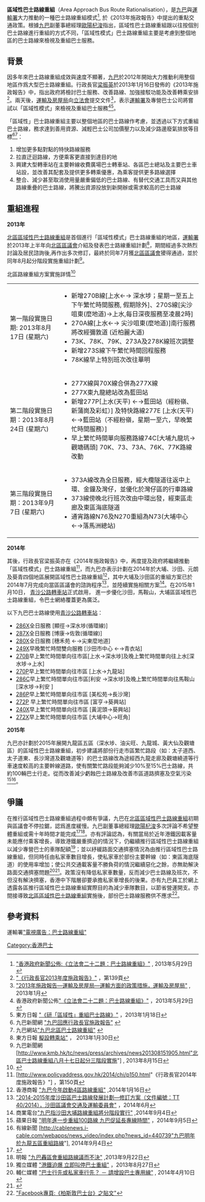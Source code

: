 {{Notability Unreferenced |time=2015-08-09T02:32:55+00:00}}
'''區域性巴士路線重組'''（Area Approach Bus Route Rationalisation），是[[九巴|九巴]]與[[運輸署|運輸署]]大力推動的一種巴士路線重組模式<ref>[http://www.info.gov.hk/gia/general/201305/29/P201305280636.htm "香港政府新聞公佈:《立法會二十二題：巴士路線重組》"] {{Wayback|url=http://www.info.gov.hk/gia/general/201305/29/P201305280636.htm |date=20150710111755 }}, 2013年5月29日</ref>, 於《2013年施政報告》中提出的重點交通政策。根據[[九巴|九巴]]副董事總經理[[歐陽杞浚|歐陽杞浚]]指出，區域性巴士路線重組跟以往按個別巴士路線進行重組的方式不同，「區域性模式」巴士路線重組主要是考慮到整個地區的巴士路線來檢視及重組巴士服務。

== 背景 ==
因多年來巴士路線重組成效與速度不顯著，[[九巴|九巴]]於2012年開始大力推動利用整個地區作爲大型巴士路線重組。行政長官[[梁振英|梁振英]]於2013年1月16日發佈的《2013年施政報告》中，指出政府將檢討巴士服務、改善路線、加強接駁功能及改善轉乘安排<ref>[http://www.policyaddress.gov.hk/2013/chi/p139.html "《行政長官2013年度施政報告》"] {{Wayback|url=http://www.policyaddress.gov.hk/2013/chi/p139.html |date=20130528230513 }}，第139頁</ref>。兩天後，[[運輸及房屋局|運輸及房屋局]]向[[香港立法會|立法會]]提交文件<ref>[http://www.thb.gov.hk/tc/policy/2013/tp.pdf "2013年施政報告—運輸及房屋局—運輸方面的政策措施，運輸及房屋局"] {{Wayback|url=http://www.thb.gov.hk/tc/policy/2013/tp.pdf |date=20151230195155 }}, 2013年1月</ref>，表示[[運輸署|運輸署]]及專營巴士公司將嘗試以「區域性模式」來檢視及重組巴士服務<ref>香港政府新聞公佈[http://www.info.gov.hk/gia/general/201305/29/P201305280636.htm "《立法會二十二題：巴士路線重組》"] {{Wayback|url=http://www.info.gov.hk/gia/general/201305/29/P201305280636.htm |date=20150710111755 }}，2013年5月29日</ref><ref>東方日報 [http://orientaldaily.on.cc/cnt/news/20130118/00176_021.html "《研「區域性」重組巴士路線》"] {{Wayback|url=http://orientaldaily.on.cc/cnt/news/20130118/00176_021.html |date=20130607004758 }}，2013年1月18日</ref>。

「區域性」巴士路線重組主要以整個地區的巴士路線作考慮，並透過以下方式重組巴士路線，務求達到善用資源、減輕巴士公司加價壓力以及減少路邊廢氣排放等目標<ref>九巴新聞網 [http://kmb.hk/tc/news/press/archives/news201301161823.html "九巴回應行政長官施政報告"] {{Wayback|url=http://kmb.hk/tc/news/press/archives/news201301161823.html |date=20150714134429 }}</ref><ref>九巴網站[http://www.kmb.hk/northdistrictbusnetwork/#home-section_area "九巴北區巴士路線重組"] {{Wayback|url=http://www.kmb.hk/northdistrictbusnetwork/#home-section_area |date=20130908121701 }}</ref>：
# 增加更多點對點的特快路線服務
# 拉直迂迴路線，方便乘客更直接到達目的地
# 興建大型轉車站在主要幹線收費廣場巴士轉車站、各區巴士總站及主要巴士車站設，並改善其配套及提供更多轉乘優惠，為乘客提供更多路線選擇
# 整合、減少甚至取消使用量嚴重偏低的巴士路線、有替代交通工具而又與其他路線重疊的巴士路線，將騰出資源投放到新開辦或需求較高的巴士路線

== 重組進程 ==
'''2013年'''

[[北區區域性巴士路線重組|北區區域性巴士路線重組]]是首個進行「區域性模式」巴士路線重組的地區，[[運輸署|運輸署]]於2013年上半年向[[北區區議會|北區區議會]]介紹及發表巴士路線重組計劃<ref>東方日報 [http://orientaldaily.on.cc/cnt/news/20130130/00176_053.html"北區重組巴士線 擬設轉乘站"] {{Wayback|url=http://orientaldaily.on.cc/cnt/news/20130130/00176_053.html |date=20150714120743 }}， 2013年1月30日</ref>，期間經過多次熱烈討論及居民諮詢後,再作出多次修訂，最終於同年7月獲[[北區區議會|北區區議會]]獿得通過，並於同年8月起分階段實施重組計劃<ref>九巴新聞網[http://www.kmb.hk/tc/news/press/archives/news201308151905.html"北區巴士路線重組八月十七日起分三階段實施"] {{Wayback|url=http://www.kmb.hk/tc/news/press/archives/news201308151905.html |date=20131009231839 }}, 2013年8月15日</ref>。

北區路線重組方案實施詳情<ref>{{Cite web |url=http://www.kmb.hk/tc/news/press/archives/news201309041920.html |title=九巴新聞網 |accessdate=2015-07-14 |archive-date=2014-02-03 |archive-url=https://web.archive.org/web/20140203184007/http://www.kmb.hk/tc/news/press/archives/news201309041920.html |dead-url=no }}</ref>
{| class="wikitable"
|-
| 第一階段實施日期: 2013年8月17日 (星期六) || 
* 新增270B線[上水←→ 深水埗；星期一至五上下午繁忙時間服務, 假期除外]、270S線[尖沙咀東(麼地道)→上水,每日深夜服務至凌晨2時]
* 270A線[上水←→ 尖沙咀東(麼地道)]南行服務將改經彌敦道 (近柏麗大道)
* 73K、78K、79K、273A及278K線班次調整
* 新增273S線下午繁忙時間回程服務
* 78K線早上特別班次改往華明
|-
| 第二階段實施日期：2013年8月24日 (星期六) || 
* 277X線與70X線合併為277X線
* 277X東九龍總站改為藍田站
* 新增277P[上水(天平) ←→藍田站（經粉嶺、新蒲崗及彩虹）] 及特快路線277E [上水(天平) ←→藍田站（不經粉嶺，星期一至六，早晚繁忙時間服務）]
* 早上繁忙時間單向服務路線74C[大埔九龍坑→觀塘碼頭]  70K、73、73A、76K、77K路線改動
|-
| 第三階段實施日期：2013年9月7日 (星期六) || 
*  373A線改為全日服務，經大欖隧道往返中上環、金鐘及灣仔，並優化於灣仔區的行車路線
* 373線傍晚北行班次改由中環出發，經東區走廊及東區海底隧道
* 通宵路線N76及N270重組為N73(大埔中心←→落馬洲總站)
|}

'''2014年'''

其後，行政長官梁振英亦在《2014年施政報告》中，再度提及政府將繼續推動「區域性模式」巴士路線重組<ref>[http://www.policyaddress.gov.hk/2014/chi/p150.html"《行政長官2014年度施政報告》"] {{Wayback|url=http://www.policyaddress.gov.hk/2014/chi/p150.html |date=20150924075302 }}，第150頁</ref>，而九巴亦表示計劃在2014年於大埔、沙田、元朗及葵青四個地區展開區域性巴士路線重組<ref>香港商報 [http://www.hkcd.com.hk/content/2014-01/17/content_3294525.htm "九巴今年啟動4區路線重組"] {{Wayback|url=http://www.hkcd.com.hk/content/2014-01/17/content_3294525.htm |date=20150714152001 }},2014年1月16日</ref>，其中大埔及沙田區的重組方案已於2014年7月完成向當區區議會的諮詢程序<ref>[http://www.districtcouncils.gov.hk/st/doc/2012_2015/common/committee_meetings_doc/ttc/3926/st_ttc_2014_040_tc.pdf "2014-2015年度沙田區巴士路線發展計劃—修訂方案（文件編號：TT 40/2014），沙田區議會交通及運輸委員會"] {{Wayback|url=http://www.districtcouncils.gov.hk/st/doc/2012_2015/common/committee_meetings_doc/ttc/3926/st_ttc_2014_040_tc.pdf |date=20150714142658 }}，2014年6月</ref>，並陸續實施相關方案<ref>商業電台[https://hk.news.yahoo.com/%E4%B9%9D%E5%B7%B4%E6%8C%87%E6%B2%99%E7%94%B0%E5%A4%A7%E5%9F%94%E8%B7%AF%E7%B7%9A%E9%87%8D%E7%B5%84%E5%B0%87%E5%88%86%E9%9A%8E%E6%AE%B5%E5%AF%A6%E8%A1%8C-083800839.html "九巴指沙田大埔路線重組將分階段實行"] {{Wayback|url=https://hk.news.yahoo.com/%E4%B9%9D%E5%B7%B4%E6%8C%87%E6%B2%99%E7%94%B0%E5%A4%A7%E5%9F%94%E8%B7%AF%E7%B7%9A%E9%87%8D%E7%B5%84%E5%B0%87%E5%88%86%E9%9A%8E%E6%AE%B5%E5%AF%A6%E8%A1%8C-083800839.html |date=20150714123911 }},2014年9月4日</ref>。在2015年1月10日， [[青沙公路轉車站|青沙公路轉車站]]正式啟用， 進一步優化沙田，馬鞍山，大埔區區域性巴士路線重組，令巴士網絡覆蓋更為廣泛。

以下九巴巴士路線使用[[青沙公路轉車站|青沙公路轉車站]]：

* [[九龍巴士286X線|286X]]全日服務 [顯徑→深水埗(循環線)]
* [[九龍巴士287X線|287X]]全日服務 [博康→佐敦(循環線)]
* [[九龍巴士280X線|280X]]全日服務 [穗禾苑 ←→尖東麼地道]
* [[九龍巴士249X線|249X]]早晚繁忙時間雙向服務 [沙田市中心 ←→青衣站]
* [[九龍巴士270B線|270B]]早上繁忙時間單向往市區[上水→深水埗]及晚上繁忙時間單向往上水[深水埗→上水]
* [[九龍巴士270P線|270P]]早上繁忙時間單向往市區 [上水→九龍站]
* [[九龍巴士286C線|286C]]早上繁忙時間單向往市區[利安 →深水埗]及晚上繁忙時間單向往馬鞍山 [深水埗→利安 ]
* [[九龍巴士286P線|286P]]早上繁忙時間單向往市區 [美松苑→長沙灣] 
* [[九龍巴士272P線|272P]] 早上繁忙時間單向往市區 [富亨→葵興站]
* [[九龍巴士240X線|240X]]早上繁忙時間單向往市區 [黃泥頭→葵興站]
* [[九龍巴士272X線|272X]]早上繁忙時間單向往市區 [大埔中心→旺角]

'''2015年'''

九巴亦計劃於2015年展開九龍區五區（深水埗、油尖旺、九龍城、黃大仙及觀塘區）的區域性巴士路線重組，初步建議將部份行走市區繁忙路段（如：太子道西、太子道東、長沙灣道及觀塘道等）的巴士路線改為途經西九龍走廊及觀塘繞道等行車速度較高的主要幹線道路，使有關繁忙路段能夠減少10%至15%巴士路線，共約100輛巴士行走。從而改善減少虧蝕巴士路線及改善市區道路擠塞及空氣污染<ref>蘋果日報 [http://hk.apple.nextmedia.com/news/art/20140905/18856564 "明年進一步重組100路線 九巴促延長專線時間"] {{Wayback|url=http://hk.apple.nextmedia.com/news/art/20140905/18856564 |date=20160304213249 }}，2014年9月5日</ref><ref>有線新聞 [http://cablenews.i-cable.com/webapps/news_video/index.php?news_id=440739"九巴明年於九龍五區重組路線"], 2014年9月4日</ref>。

== 爭議 ==
在推行區域性巴士路線重組過程中頗有爭議，九巴在[[北區區域性巴士路線重組|北區區域性巴士路線重組]]初期與區議會不停拉鋸，認爲進度緩慢。九巴副董事總經理[[歐陽杞浚|歐陽杞浚]]多次評論不希望整體重組或需十年時間才能完成<ref>{{Cite web |url=https://www.youtube.com/watch?v=IxkuXo4ie0s |title="無線新聞 "講清講楚" 九巴副董事總經理歐陽杞浚專訪" |accessdate=2015-07-09 |archive-date=2016-03-15 |archive-url=https://web.archive.org/web/20160315050123/https://www.youtube.com/watch?v=IxkuXo4ie0s |dead-url=no }}</ref><ref>明報 [http://www.mingpaocanada.com/Van/htm/News/20130922/HK-gob1.htm?m=0 "九巴轟區會重組路線議而不決"] {{Wayback|url=http://www.mingpaocanada.com/Van/htm/News/20130922/HK-gob1.htm?m=0 |date=20160304132412 }},2013年9月22日</ref>。亦有評論認為，有關當局於近年港鐵因載客量未能應付乘客增長，導致港鐵嚴重擠迫的情況下，仍繼續推行區域性巴士路線重組以減少專營巴士的車隊配額<ref>獨立媒體 [http://www.inmediahk.net/node/1021074 "港鐵迫爆 立即叫停巴士重組"] {{Wayback|url=http://www.inmediahk.net/node/1021074 |date=20150714141537 }}，2013年8月27日</ref>；並以紓緩路面交通擠塞情況為由推行區域性巴士路線重組，但同時任由私家車數目增長，使私家車於部份主要幹線（如：東區海底隧道）的使用率增加；使公共交通載客量不勝負荷的情況繼續惡化之餘，亦無助解決路面交通擠塞問題<ref>輔仁媒體 [http://www.vjmedia.com.hk/articles/2014/04/10/68957 "巴士行先或私家車行先？ － 請增設巴士專用線"] {{Wayback|url=http://www.vjmedia.com.hk/articles/2014/04/10/68957 |date=20150714155528 }}, 2014年4月10日</ref><ref>{{Cite web |url=http://www.pentoy.hk/%E6%99%82%E4%BA%8B/mpforum2013/2014/03/26/%E6%AD%90%E9%99%BD%E6%9D%9E%E6%B5%9A%EF%BC%9A%E5%8A%A0%E5%BC%B7%E9%9C%80%E6%B1%82%E7%AE%A1%E7%90%86-%E8%A7%A3%E6%B1%BA%E4%BA%A4%E9%80%9A%E6%93%A0%E5%A1%9E/ |title=解決交通擠塞" |accessdate=2015-07-09 |archive-date=2015-07-05 |archive-url=https://web.archive.org/web/20150705100116/http://www.pentoy.hk/%e6%99%82%e4%ba%8b/mpforum2013/2014/03/26/%e6%ad%90%e9%99%bd%e6%9d%9e%e6%b5%9a%ef%bc%9a%e5%8a%a0%e5%bc%b7%e9%9c%80%e6%b1%82%e7%ae%a1%e7%90%86-%e8%a7%a3%e6%b1%ba%e4%ba%a4%e9%80%9a%e6%93%a0%e5%a1%9e/ |dead-url=no }}</ref>。政策沒有降低私家車數量，反而減少巴士路線及班次，不但沒有解決擠塞，香港中下階層卻要承擔私家車增長的後果。亦有九巴員工於網上透露各區推行區域性巴士路線重組實際目的為減少車隊數目，以節省營運開支。亦間接導致[[北區區域性巴士路線重組|北區區域性巴士路線重組]]實施後，部份巴士路線服務供不應求<ref>[https://www.facebook.com/plaxtonlbuspage/photos/a.514872455217127.1073741830.459548207416219/563483597022679/?type=1&ref=nf "Facebook專頁:《柏斯敦巴士台》之貼文"]</ref>。

== 參考資料 ==
{{Reflist}}
運輸署[http://www.td.gov.hk/tc/bus_route_rationalisation/index.html "電視廣告：巴士路線重組"]{{Wayback|url=http://www.td.gov.hk/tc/bus_route_rationalisation/index.html |date=20150714120510 }}

[[Category:香港巴士|Category:香港巴士]]